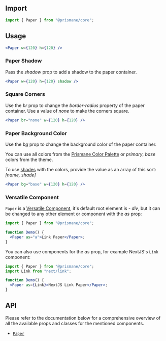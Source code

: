 ## Import

```js
import { Paper } from "@prismane/core";
```

## Usage

```jsx preview
<Paper w={120} h={120} />
```

### Paper Shadow

Pass the _shadow_ prop to add a shadow to the paper container.

```jsx preview
<Paper w={120} h={120} shadow />
```

### Square Corners

Use the _br_ prop to change the _border-radius_ property of the paper container. Use a value of _none_ to make the corners square.

```jsx preview
<Paper br="none" w={120} h={120} />
```

### Paper Background Color

Use the _bg_ prop to change the background color of the paper container.

You can use all colors from the [Prismane Color Palette](/docs/styling/color-palette) or _primary_, _base_ colors from the theme.

To use [shades](/docs/getting-started/globals#prismaneshades) with the colors, provide the value as an array of this sort: _[name, shade]_

```jsx preview
<Paper bg="base" w={120} h={120} />
```

### Versatile Component

`Paper` is a [Versatile Component](/docs/getting-started/versatile-components), it's default root element is - _div_, but it can be changed to any other element or component with the _as_ prop:

```jsx
import { Paper } from "@prismane/core";

function Demo() {
  <Paper as="a">Link Paper</Paper>;
}
```

You can also use components for the _as_ prop, for example NextJS's `Link` component:

```jsx
import { Paper } from "@prismane/core";
import Link from "next/link";

function Demo() {
  <Paper as={Link}>NextJS Link Paper</Paper>;
}
```

## API

Please refer to the documentation below for a comprehensive overview of all the available props and classes for the mentioned components.

- [`Paper`](/docs/components-api/paper-api)
